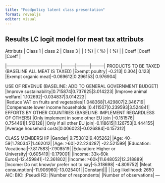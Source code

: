 ---
title: "Foodpolicy latent class presentation"
format: revealjs
editor: visual
---


## Results LC logit model for meat tax attributs

| Attributs                           | Class 1 | class 2 | Class 3 |
                                      | (  %)   | (  %)   |   (  %) |
                                      | Coeff   |Coeff    |Coeff    |
|-------------------------------------|---------|---------|---------|
PRODUCTS TO BE TAXED (BASELINE ALL MEAT IS TAXED)
|Exempt poultry|  -0.213| 0.304|  0.123|
|Exempt organic meat|-0.069612|0.296153| 0.976904|

USE OF REVENUE (BASELINE: ADD TO GENERAL GOVERNMENT BUDGET)
|Improve sustainability|0.715874|0.737625|3.014223|
|Improve animal welfare| 1.102692|-0.034837|3.014223|  
|Reduce VAT on fruits and vegetables|1.048368|1.429807|2.346719|
|Compensate lower income households |0.411507|0.239593|3.524841|
EFFORTS BY OTHER COUNTRIES (BASELINE: IMPLEMENT REGARDLESS OF OTHERS)
|Only implement in some other EU join |-0.151576| 0.754461|1.512128|
|Only if all other EU join|-0.118615|1.126753|0.444155|
|Average household costs|0.006023|-0.026884|-0.157312|

CLASS MEMBERSHIP
|Gender| 9.753812|9.405262|
|Age: 40-59|1.780347|1.462012|
|Age: >60|-22.224287| -22.521599|
|Education: Vocational|-7.817583|-7.908519|
|Education: Higher or University|-0.605419|-0.179001|
|Income: 33k-60k Euros|-12.459841|-12.361802|
|Income: >60k|11.648052|12.318889|
|Income: Do not know/or prefer not to say|-5.318698| -4.809752|
|Meat consumption|-11.906960|-13.025401|
|Constant|||
|
|Log likelihood: 2650 AIC: BIC: ;Pseudi R2:
|Number of respondents|
|Number of observations|
---

```{}
```
